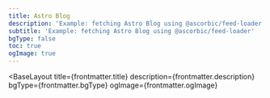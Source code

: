 ```yaml
---
title: Astro Blog
description: 'Example: fetching Astro Blog using @ascorbic/feed-loader'
subtitle: 'Example: fetching Astro Blog using @ascorbic/feed-loader'
bgType: false
toc: true
ogImage: true
---
```



<BaseLayout
  title={frontmatter.title}
  description={frontmatter.description}
  bgType={frontmatter.bgType}
  ogImage={frontmatter.ogImage}
>
  <TabbedLayout subtitle={frontmatter.subtitle}>
    <ListView pageToc={frontmatter.toc} collectionType="feeds" />
  </TabbedLayout>
</BaseLayout>

